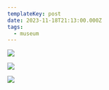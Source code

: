 ```yaml
---
templateKey: post
date: 2023-11-18T21:13:00.000Z
tags:
  - museum
---
```

![](../../assets/art/20231118-IMG_7865.jpg)

![](../../assets/art/20231118-IMG_7930.jpg)

![](../../assets/art/20231118-IMG_7850.jpg)
